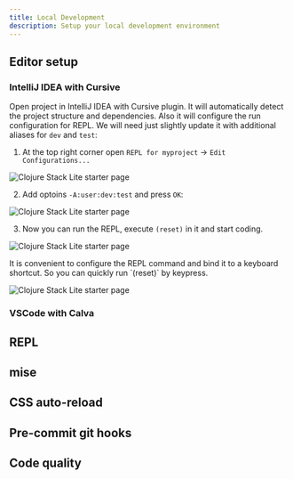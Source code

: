 ```yaml
---
title: Local Development
description: Setup your local development environment
---
```


## Editor setup

### IntelliJ IDEA with Cursive

Open project in IntelliJ IDEA with Cursive plugin. It will automatically detect the project structure and dependencies.
Also it will configure the run configuration for REPL. We will need just slightly update it with additional aliases for `dev` and `test`:

1. At the top right corner open `REPL for myproject` -> `Edit Configurations...`

![Clojure Stack Lite starter page](@/public/lite_idea_run_config.png)

2. Add optoins `-A:user:dev:test` and press `OK`:

![Clojure Stack Lite starter page](@/public/lite_idea_aliases.png)

3. Now you can run the REPL, execute `(reset)` in it and start coding.

![Clojure Stack Lite starter page](@/public/lite_idea_run_repl.png)

<Callout title="Tip" type="info">
    It is convenient to configure the REPL command and bind it to a keyboard shortcut. So you can quickly run `(reset)` by keypress.
</Callout>

![Clojure Stack Lite starter page](@/public/lite_idea_repl_cmd.png)

### VSCode with Calva

## REPL

## mise

## CSS auto-reload

## Pre-commit git hooks

## Code quality
